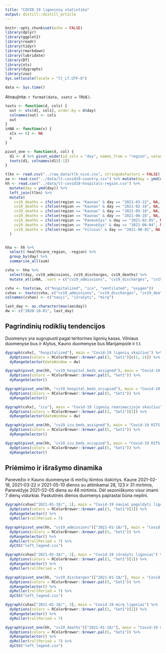 ```yaml
---
title: "COVID-19 ligoninių statistika"
output: distill::distill_article
---
```


```r
knitr::opts_chunk$set(echo = FALSE)
library(dplyr)
library(ggplot2)
library(readr)
library(tidyr)
library(rmarkdown)
library(lubridate)
library(DT)
library(xts)
library(dygraphs)
library(zoo)
Sys.setlocale(locale = "lt_LT.UTF-8")
```

```r
data <- Sys.time()
```

Atnaujinta: `r format(data, usetz = TRUE)`. 

```r

toxts <- function(d, cols) {
  out <- xts(d[, cols], order.by = d$day)
  colnames(out) <- cols
  out
}
inNA <- function(x) {
  x[x == 0] <- NA
  x
}

pivot_one <- function(d, col) {
  d1 <- d %>% pivot_wider(id_cols = "day", names_from = "region", values_from = all_of(col))
  toxts(d1, colnames(d1)[-1])
}

tlkn <- read.csv("../raw_data/tlk_nice.csv", stringsAsFactors = FALSE)
aa <- read.csv("../data/lt-covid19-country.csv") %>% mutate(day = ymd(day))
hh <- read.csv("../data/lt-covid19-hospitals-region.csv") %>%
  mutate(day = ymd(day)) %>%
  left_join(tlkn) %>%
  mutate(
    cv19_deaths = ifelse(region == "Kaunas" & day == "2021-03-22", NA, cv19_deaths),
    cv19_deaths = ifelse(region == "Kaunas" & day == "2021-02-18", NA, cv19_deaths),
    cv19_deaths = ifelse(region == "Kaunas" & day == "2021-05-10", NA, cv19_deaths),
    cv19_deaths = ifelse(region == "Kaunas" & day == "2021-06-16", NA, cv19_deaths),
    cv19_deaths = ifelse(region == "Panevėžys" & day == "2021-02-05", NA, cv19_deaths),
    cv19_deaths = ifelse(region == "Panevėžys" & day == "2021-06-04", NA, cv19_deaths),
    cv19_deaths = ifelse(region == "Vilnius" & day == "2021-08-01", NA, cv19_deaths)
  )


hha <- hh %>%
  select(-healthcare_region, -region) %>%
  group_by(day) %>%
  summarise_all(sum)

cvha <- hha %>%
  select(day, cv19_admissions, cv19_discharges, cv19_deaths) %>%
  mutate_at(inNA, .vars = c("cv19_admissions", "cv19_discharges", "cv19_deaths"))

cvhx <- toxts(aa, c("hospitalized", "icu", "ventilated", "oxygen"))
cvhax <- toxts(cvha, c("cv19_admissions", "cv19_discharges", "cv19_deaths"))
colnames(cvhax) <- c("nauji", "išrašyti", "mirę")

last_day <- as.character(max(aa$day))
dw <- c("2020-10-01", last_day)
```

## Pagrindinių rodiklių tendencijos

Duomenys yra sugrupuoti pagal teritorines ligonių kasas. Vilniaus duomenyse bus ir Alytus, Kauno duomenyse bus Marijampolė ir t.t.

```r
dygraph(cvhx[, "hospitalized"], main = "Covid-19 ligonių skaičius") %>%
  dyOptions(colors = RColorBrewer::brewer.pal(3, "Set1")[c(1, 2)]) %>%
  dyRangeSelector(dateWindow = dw)
```

```r
dygraph(pivot_one(hh, "cv19_hospital_beds_assigned"), main = "Covid-19 lovų skaičius") %>%
  dyOptions(colors = RColorBrewer::brewer.pal(5, "Set1")) %>%
  dyRangeSelector()
```


```r
dygraph(pivot_one(hh, "cv19_hospital_beds_occupied"), main = "Covid-19 ligonių skaičius") %>%
  dyOptions(colors = RColorBrewer::brewer.pal(5, "Set1")) %>%
  dyRangeSelector()
```


```r
dygraph(cvhx[, "icu"], main = "Covid-19 ligonių reanimacijoje skaičius") %>%
  dyOptions(colors = RColorBrewer::brewer.pal(3, "Set1")[1]) %>%
  dyRangeSelector(dateWindow = dw)
```

```r
dygraph(pivot_one(hh, "cv19_icu_beds_assigned"), main = "Covid-19 RITS lovų skaičius") %>%
  dyOptions(colors = RColorBrewer::brewer.pal(5, "Set1")) %>%
  dyRangeSelector()
```

```r
dygraph(pivot_one(hh, "cv19_icu_beds_occupied"), main = "Covid-19 RITS ligonių skaičius") %>%
  dyOptions(colors = RColorBrewer::brewer.pal(5, "Set1")) %>%
  dyRangeSelector()
```

## Priėmimo ir išrašymo dinamika

Panevėžio ir Kauno duomenyse iš mirčių išimtos išskirtys. Kaune 2021-02-18,  2021-03-22 ir 2021-05-10 dienos su atitinkamai 28, 123 ir 31 mirtimis, Panevėžyje 2021-02-05 diena su 48 mirtimis. Dėl sezoniškumo visur imami 7 dienų vidurkiai. Paskutinės dienos duomenys paprastai būna nepilni.

```r
dygraph(cvhax["2021-01-18/", 1], main = "Covid-19 naujai paguldyti ligoniai") %>%
  dyOptions(colors = RColorBrewer::brewer.pal(3, "Set1")[1]) %>%
  dyRangeSelector() %>%
  dyRoller(rollPeriod = 7)
```
```r
dygraph(pivot_one(hh, "cv19_admissions")["2021-01-18/"], main = "Covid-19 naujai paguldyti ligoniai") %>%
  dyOptions(colors = RColorBrewer::brewer.pal(5, "Set1")) %>%
  dyRangeSelector() %>%
  dyRoller(rollPeriod = 7) %>%
  dyCSS("left_legend.css")
```


```r
dygraph(cvhax["2021-01-18/", 2], main = "Covid-19 išrašyti ligoniai") %>%
  dyOptions(colors = RColorBrewer::brewer.pal(3, "Set1")[1]) %>%
  dyRangeSelector() %>%
  dyRoller(rollPeriod = 7)
```

```r
dygraph(pivot_one(hh, "cv19_discharges")["2021-01-18/"], main = "Covid-19 išrašyti ligoniai") %>%
  dyOptions(colors = RColorBrewer::brewer.pal(5, "Set1")) %>%
  dyRangeSelector() %>%
  dyRoller(rollPeriod = 7) %>%
  dyCSS("left_legend.css")
```

```r
dygraph(cvhax["2021-01-18/", 3], main = "Covid-19 mirę ligoniai") %>%
  dyOptions(colors = RColorBrewer::brewer.pal(3, "Set1")[1]) %>%
  dyRangeSelector() %>%
  dyRoller(rollPeriod = 7)
```

```r
dygraph(pivot_one(hh, "cv19_deaths")["2021-01-18/"], main = "Covid-19 mirę ligoniai") %>%
  dyOptions(colors = RColorBrewer::brewer.pal(5, "Set1")) %>%
  dyRangeSelector() %>%
  dyRoller(rollPeriod = 7) %>%
  dyCSS("left_legend.css")
```
